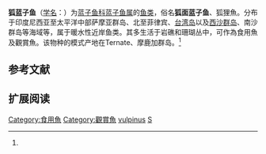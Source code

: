 {{Speciesbox
| name = 狐蓝子鱼
| status = NE
| status_system = IUCN3.1
| image = Layang-Layang diving35.jpg
| genus = Siganus
| species = vulpinus
| authority = Schlegel et Muller, 1845<ref name='id8141'>{{cite web| url =http://www.bioinfo.cn/db05/BjdwSpecies.php?action=view&id=8141| title =狐蓝子鱼| work =中国动物物种编目数据库| publisher =中国科学院微生物研究所| author =中国科学院动物研究所| accessdate =2009-04-16| deadurl =yes| archiveurl =https://web.archive.org/web/20160305072413/http://www.bioinfo.cn/db05/BjdwSpecies.php?action=view&id=8141| archivedate =2016-03-05}}</ref>
| synonyms = *''Amphacanthus vulpinus''<br /><small>Schlegel & Müller, 1845</small>
*''Lo vulpinus''<br /><small>Schlegel & Müller, 1845</small>
*''Teuthis tubulosa''<br /><small>Gronow, 1854</small>
*''Teuthis vulpina''<br /><small>Schlegel & Müller, 1845</small>
}}

'''狐蓝子鱼'''（[[学名|学名]]：{{lang|la|''Siganus vulpinus''}}）为[[蓝子鱼科|蓝子鱼科]][[蓝子鱼属|蓝子鱼属]]的[[鱼类|鱼类]]，俗名'''狐面蓝子鱼'''、狐狸魚。分布于印度尼西亚至太平洋中部萨摩亚群岛、北至菲律宾、[[台湾岛|台湾岛]]以及[[西沙群岛|西沙群岛]]、南沙群岛等海域等，属于暖水性近岸鱼类。其多生活于岩礁和珊瑚丛中，可作為食用魚及觀賞魚。该物种的模式产地在Ternate、摩鹿加群岛。<ref name='id8141'/>

== 参考文献 ==
{{reflist}}

== 扩展阅读 ==
{{refbegin}}
{{wikispecies-inline|Siganus vulpinus|狐蓝子鱼}}
{{refend}}
{{Taxonbar|from=Q258544}}

[[Category:食用魚|Category:食用魚]]
[[Category:觀賞魚|Category:觀賞魚]]
[[Category:蓝子鱼属|vulpinus]]
[[Category:1845年描述的魚類|S]]


{{鱸形目小作品}}